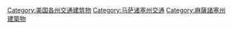 [[Category:美国各州交通建筑物|Category:美国各州交通建筑物]]
[[Category:马萨诸塞州交通|Category:马萨诸塞州交通]]
[[Category:麻薩諸塞州建築物|Category:麻薩諸塞州建築物]]